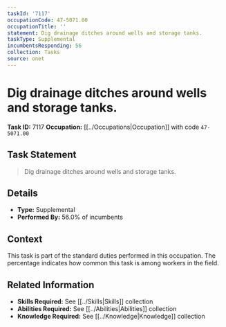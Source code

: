 ```yaml
---
taskId: '7117'
occupationCode: 47-5071.00
occupationTitle: ''
statement: Dig drainage ditches around wells and storage tanks.
taskType: Supplemental
incumbentsResponding: 56
collection: Tasks
source: onet
---
```

# Dig drainage ditches around wells and storage tanks.

**Task ID:** 7117
**Occupation:** [[../Occupations|Occupation]] with code `47-5071.00`

## Task Statement

> Dig drainage ditches around wells and storage tanks.

## Details

- **Type:** Supplemental
- **Performed By:** 56.0% of incumbents

## Context

This task is part of the standard duties performed in this occupation. The percentage indicates how common this task is among workers in the field.

## Related Information

- **Skills Required:** See [[../Skills|Skills]] collection
- **Abilities Required:** See [[../Abilities|Abilities]] collection
- **Knowledge Required:** See [[../Knowledge|Knowledge]] collection

